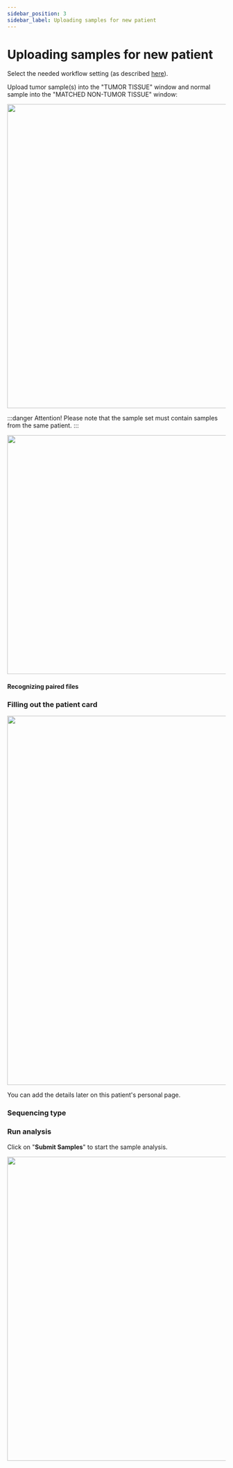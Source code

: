 ```yaml
---
sidebar_position: 3
sidebar_label: Uploading samples for new patient
---
```


# Uploading samples for new patient


<StartUpload />

Select the needed workflow setting (as described [here](/uploading-samples/tumor-normal/TN_preset)).

Upload tumor sample(s) into the "TUMOR TISSUE" window and normal sample into the "MATCHED NON-TUMOR TISSUE" window:

<p align="center">
<img src={require('/img/eng/TN_upl.png').default} width="700"/>
</p>

:::danger Attention!
Please note that the sample set must contain samples from the same patient.
:::


<SeveralSamples sample_type="tumor" />

<p align="center">
<img src={require('/img/eng/upload_TN.png').default} width="550"/>
</p>


<UploadFiles />

#### Recognizing paired files


<RecognizePair />

### Filling out the patient card


<FillCard />

<p align="center">
<img src={require('/img/eng/7-upload-samples_TN.png').default} width="850"/>
</p>

You can add the details later on this patient's personal page.

### Sequencing type


<SequencingType />

### Run analysis

Click on "**Submit Samples**" to start the sample analysis.

<p align="center">
<img src={require('/img/eng/TN_start.png').default} width="700"/>
</p>


<DangerUploading />
